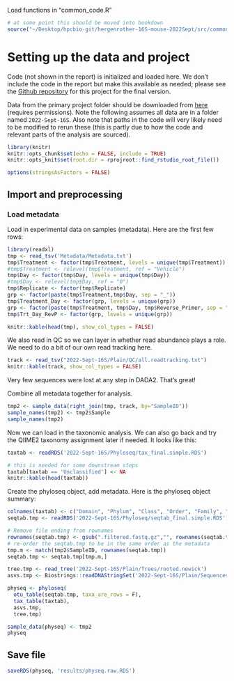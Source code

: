 Load functions in "common_code.R"
```r
# at some point this should be moved into bookdown
source("~/Desktop/hpcbio-git/hergenrother-16S-mouse-2022Sept/src/common_code.R", local = knitr::knit_global())
```

# Setting up the data and project

Code (not shown in the report) is initialized and loaded here.  We don't include the code in the report but make this available as needed; please see the [Github repository](https://github.com/HPCBio/hergenrother-16S-mouse-2022Sept) for this project for the final version.

Data from the primary project folder should be downloaded from [here](https://uofi.app.box.com/folder/171910903803) (requires permissions). Note the following assumes all data are in a folder named `2022-Sept-16S`.  Also note that paths in the code will very likely need to be modified to rerun these (this is partly due to how the code and relevant parts of the analysis are sourced).

```r
library(knitr)
knitr::opts_chunk$set(echo = FALSE, include = TRUE)
knitr::opts_knit$set(root.dir = rprojroot::find_rstudio_root_file())

options(stringsAsFactors = FALSE)
```

## Import and preprocessing

### Load metadata

Load in experimental data on samples (metadata).  Here are the first few rows:

```r
library(readxl)
tmp <- read_tsv('Metadata/Metadata.txt')
tmp$Treatment <- factor(tmp$Treatment, levels = unique(tmp$Treatment))
#tmp$Treatment <- relevel(tmp$Treatment, ref = "Vehicle")
tmp$Day <- factor(tmp$Day, levels = unique(tmp$Day))
#tmp$Day <- relevel(tmp$Day, ref = "0")
tmp$Replicate <- factor(tmp$Replicate)
grp <- factor(paste(tmp$Treatment,tmp$Day, sep = "_"))
tmp$Treatment_Day <- factor(grp, levels = unique(grp))
grp <- factor(paste(tmp$Treatment, tmp$Day, tmp$Reverse_Primer, sep = "_"))
tmp$Trt_Day_RevP <- factor(grp, levels = unique(grp))

knitr::kable(head(tmp), show_col_types = FALSE)
```


We also read in QC so we can layer in whether read abundance plays a role.  We need to do a bit of our own read tracking here.

```r
track <- read_tsv("2022-Sept-16S/Plain/QC/all.readtracking.txt")
knitr::kable(track, show_col_types = FALSE)
```

Very few sequences were lost at any step in DADA2. That's great!

Combine all metadata together for analysis.

```r
tmp2 <- sample_data(right_join(tmp, track, by="SampleID"))
sample_names(tmp2) <- tmp2$Sample
sample_names(tmp2)

```

Now we can load in the taxonomic analysis. We can also go back and try the QIIME2 taxonomy assignment later if needed. It looks like this:

```r
taxtab <- readRDS('2022-Sept-16S/Phyloseq/tax_final.simple.RDS')

# this is needed for some downstream steps
taxtab[taxtab == 'Unclassified'] <- NA
knitr::kable(head(taxtab))
```

Create the phyloseq object, add metadata. Here is the phyloseq object summary:

```r
colnames(taxtab) <- c("Domain", "Phylum", "Class", "Order", "Family", "Genus", "Species")
seqtab.tmp <- readRDS('2022-Sept-16S/Phyloseq/seqtab_final.simple.RDS')

# Remove file ending from rownames
rownames(seqtab.tmp) <- gsub(".filtered.fastq.gz","", rownames(seqtab.tmp))
# re-order the seqtab.tmp to be in the same order as the metadata
tmp.m <- match(tmp2$SampleID, rownames(seqtab.tmp))
seqtab.tmp <- seqtab.tmp[tmp.m,]

tree.tmp <- read_tree('2022-Sept-16S/Plain/Trees/rooted.newick')
asvs.tmp <- Biostrings::readDNAStringSet('2022-Sept-16S/Plain/Sequences/asvs.md5.nochim.fna', format = 'fasta')

physeq <- phyloseq(
  otu_table(seqtab.tmp, taxa_are_rows = F),
  tax_table(taxtab),
  asvs.tmp,
  tree.tmp)

sample_data(physeq) <- tmp2
physeq
```


## Save file

```r
saveRDS(physeq, 'results/physeq.raw.RDS')
```
